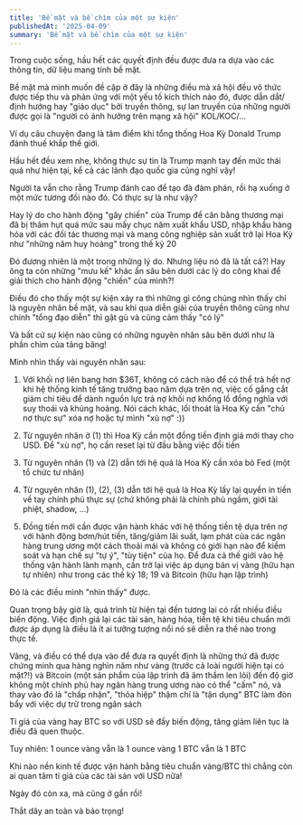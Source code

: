 ```yaml
---
title: 'Bề mặt và bề chìm của một sự kiện'
publishedAt: '2025-04-09'
summary: 'Bề mặt và bề chìm của một sự kiện'
---
```


Trong cuộc sống, hầu hết các quyết định đều được đưa ra dựa vào các thông tin, dữ liệu mang tính bề mặt.

Bề mặt mà mình muốn đề cập ở đây là những điều mà xã hội đều vô thức được tiếp thu và phản ứng với một yếu tố kích thích nào đó, 
được dẫn dắt/định hướng hay "giáo dục" bởi truyền thông, sự lan truyền của những người được gọi là "người có ảnh hưởng trên mạng xã hội" KOL/KOC/...

Ví dụ câu chuyện đang là tâm điểm khi tổng thống Hoa Kỳ Donald Trump đánh thuế khắp thế giới. 

Hầu hết đều xem nhẹ, không thực sự tin là Trump mạnh tay đến mức thái quá như hiện tại, kể cả các lãnh đạo quốc gia cũng nghĩ vậy!

Người ta vẫn cho rằng Trump đánh cao để tạo đà đàm phán, rồi hạ xuống ở một mức tương đối nào đó. Có thực sự là như vậy?

Hay lý do cho hành động "gây chiến" của Trump để cân bằng thương mại đã bị thâm hụt quá mức sau mấy chục năm xuất khẩu USD, nhập khẩu hàng hóa
với các đối tác thương mại và mang công nghiệp sản xuất trở lại Hoa Kỳ như "những năm huy hoàng" trong thế kỷ 20

Đó đương nhiên là một trong những lý do. Nhưng liệu nó đã là tất cả?! Hay ông ta còn những "mưu kế" khác ẩn sâu bên dưới 
các lý do công khai để giải thích cho hành động "chiến" của mình?!

Điều đó cho thấy một sự kiện xảy ra thì những gì công chúng nhìn thấy chỉ là nguyên nhân bề mặt, và sau khi qua diễn giải của truyền thông cũng như
chính "tổng đạo diễn" thì gật gù và cũng cảm thấy "có lý"

Và bất cứ sự kiện nào cũng có những nguyên nhân sâu bên dưới như là phần chìm của tảng băng!

Mình nhìn thấy vài nguyên nhân sau:

1. Với khối nợ liên bang hơn $36T, không có cách nào để có thể trả hết nợ khi hệ thống kinh tế tăng trưởng bao năm dựa trên nợ, việc cố gắng cắt giảm chi tiêu 
để dành nguồn lực trả nợ khối nợ khổng lồ đồng nghĩa với suy thoái và khủng hoảng. Nói cách khác, lối thoát là Hoa Kỳ cần "chủ nợ thực sự" xóa nợ hoặc tự mình "xù nợ" :))

2. Từ nguyên nhân ở (1) thì Hoa Kỳ cần một đồng tiền định giá mới thay cho USD. Để "xù nợ", họ cần reset lại từ đầu bằng việc đổi tiền

3. Từ nguyên nhân (1) và (2) dẫn tới hệ quả là Hoa Kỳ cần xóa bỏ Fed (một tổ chức tư nhân) 

4. Từ nguyên nhân (1), (2), (3) dẫn tới hệ quả là Hoa Kỳ lấy lại quyền in tiền về tay chính phủ thực sự (chứ không phải là chính phủ ngầm, giới tài phiệt, shadow, ...)

5. Đồng tiền mới cần được vận hành khác với hệ thống tiền tệ dựa trên nợ với hành động bơm/hút tiền, tăng/giảm lãi suất, lạm phát của các ngân hàng trung ương một cách thoải mái 
và không có giới hạn nào để kiểm soát và hạn chế sự "tự ý", "tùy tiện" của họ. Để đưa cả thế giới vào hệ thống vận hành lành mạnh, cần trở lại việc áp dụng bản vị vàng (hữu hạn tự nhiên) như trong các thế kỷ 18; 19
và Bitcoin (hữu hạn lập trình) 

Đó là các điều mình "nhìn thấy" được. 

Quan trọng bây giờ là, quá trình từ hiện tại đến tương lai có rất nhiều điều biến động. Việc định giá lại các tài sản, hàng hóa, tiền tệ khi tiêu chuẩn mới được áp dụng là điều là ít ai tưởng tượng nổi 
nó sẽ diễn ra thế nào trong thực tế. 

Vâng, và điều có thể dựa vào để đưa ra quyết định là những thứ đã được chứng minh qua hàng nghìn năm như vàng (trước cả loài người hiện tại có mặt?!) và Bitcoin (một sản phẩm của lập trình đã âm thầm len lỏi)
đến độ giờ không một chính phủ hay ngân hàng trung ương nào có thể "cấm" nó, và thay vào đó là "chấp nhận", "thỏa hiệp" thậm chí là "tận dụng" BTC làm đòn bẩy với việc dự trữ trong ngân sách

Tỉ giá của vàng hay BTC so với USD sẽ đầy biến động, tăng giảm liên tục là điều đã quen thuộc. 

Tuy nhiên: 1 ounce vàng vẫn là 1 ounce vàng
           1 BTC vẫn là 1 BTC
         
Khi nào nền kinh tế được vận hành bằng tiêu chuẩn vàng/BTC thì chẳng còn ai quan tâm tỉ giá của các tài sản với USD nữa! 

Ngày đó còn xa, mà cũng ở gần rồi!

Thắt dây an toàn và bảo trọng!








 
















